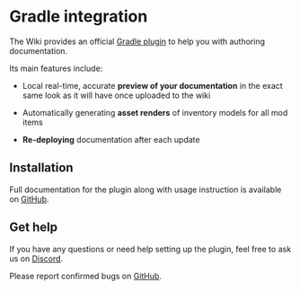 # Gradle integration

The Wiki provides an official [Gradle plugin](https://github.com/Sinytra/WikiToolkit) to help you with
authoring documentation.

Its main features include:

- Local real-time, accurate **preview of your documentation** in the exact same look as it will have once uploaded to
the wiki

- Automatically generating **asset renders** of inventory models for all mod items

- **Re-deploying** documentation after each update

## Installation

Full documentation for the plugin along with usage instruction is available on
[GitHub](https://github.com/Sinytra/WikiToolkit).

## Get help

If you have any questions or need help setting up the plugin, feel free to ask us on
[Discord](https://discord.sinytra.org).

Please report confirmed bugs on [GitHub](https://github.com/Sinytra/WikiToolkit/issues).